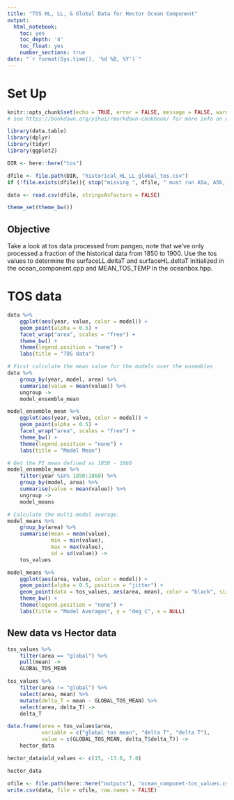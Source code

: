 ```yaml
---
title: "TOS HL, LL, & Global Data for Hector Ocean Component"
output:
  html_notebook:
    toc: yes
    toc_depth: '4'
    toc_float: yes
    number_sections: true
date: "`r format(Sys.time(), '%d %B, %Y')`"
---
```


# Set Up 
```r
knitr::opts_chunk$set(echo = TRUE, error = FALSE, message = FALSE, warning = FALSE)
# see https://bookdown.org/yihui/rmarkdown-cookbook/ for more info on markdowns
```

```r
library(data.table)
library(dplyr)
library(tidyr)
library(ggplot2)

DIR <- here::here("tos")

dfile <- file.path(DIR, "historical_HL_LL_global_tos.csv")
if (!file.exists(dfile)){ stop("missing ", dfile, " must run A5a, A5b, A5c, & B5b scripts first")}

data <- read.csv(dfile, stringsAsFactors = FALSE)

theme_set(theme_bw())
```

## Objective 

Take a look at tos data processed from pangeo, note that we've only processed a fraction of the historical data from 1850 to 1900. Use the tos values to determine the surfaceLL.deltaT and surfaceHL.deltaT initialized in the ocean_component.cpp and MEAN_TOS_TEMP in the oceanbox.hpp.  


# TOS data 

```r
data %>%
    ggplot(aes(year, value, color = model)) +
    geom_point(alpha = 0.5) +
    facet_wrap("area", scales = "free") +
    theme_bw() +
    theme(legend.position = "none") +
    labs(title = "TOS data")
```


```r
# First calculate the mean value for the models over the ensembles
data %>%
    group_by(year, model, area) %>%
    summarise(value = mean(value)) %>%
    ungroup ->
    model_ensemble_mean

model_ensemble_mean %>%
    ggplot(aes(year, value, color = model)) +
    geom_point(alpha = 0.5) +
    facet_wrap("area", scales = "free") +
    theme_bw() +
    theme(legend.position = "none") +
    labs(title = "Model Mean")
```


```r
# Get the PI mean defined as 1850 - 1860
model_ensemble_mean %>%
    filter(year %in% 1850:1860) %>%
    group_by(model, area) %>%
    summarise(value = mean(value)) %>%
    ungroup ->
    model_means

# Calculate the multi-model average.
model_means %>%
    group_by(area) %>%
    summarise(mean = mean(value),
              min = min(value),
              max = max(value),
              sd = sd(value)) ->
    tos_values
```


```r
model_means %>%
    ggplot(aes(area, value, color = model)) +
    geom_point(alpha = 0.5, position = "jitter") +
    geom_point(data = tos_values, aes(area, mean), color = "black", size = 2, alpha = 0.7) +
    theme_bw() +
    theme(legend.position = "none") +
    labs(title = "Model Averages", y = "deg C", x = NULL)
```
## New data vs Hector data

```r
tos_values %>%
    filter(area == "global") %>%
    pull(mean) ->
    GLOBAL_TOS_MEAN

tos_values %>%
    filter(area != "global") %>%
    select(area, mean) %>%
    mutate(delta_T = mean - GLOBAL_TOS_MEAN) %>%
    select(area, delta_T) ->
    delta_T

data.frame(area = tos_values$area,
           variable = c("global tos mean", "delta T", "delta T"),
           value = c(GLOBAL_TOS_MEAN, delta_T$delta_T)) ->
    hector_data

hector_data$old_values <- c(15, -13.0, 7.0)

hector_data
```


```r
ofile <- file.path(here::here("outputs"), 'ocean_componet-tos_values.csv')
write.csv(data, file = ofile, row.names = FALSE)
```


